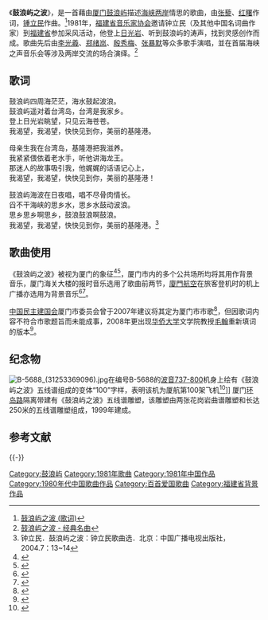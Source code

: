 《'''鼓浪屿之波'''》，是一首藉由[[厦门|厦门]][[鼓浪屿|鼓浪屿]]描述[[海峡两岸|海峡两岸]]情思的歌曲，由[[张藜|张藜]]、[[红曙|红曙]]作词，[[锺立民|锺立民]]作曲。<ref>[http://ent.people.com.cn/GB/8222/42058/14078573.html 鼓浪屿之波 (歌词)]</ref>1981年，[[福建省音乐家协会|福建省音乐家协会]]邀请钟立民（及其他中国名词曲作家）到[[福建省|福建省]]参加采风活动，他登上[[日光岩|日光岩]]、听到鼓浪屿的涛声，找到灵感创作而成。歌曲先后由[[李光羲|李光羲]]、[[郑绪岚|郑绪岚]]、[[殷秀梅|殷秀梅]]、[[张暴默|张暴默]]等众多歌手演唱，並在首届海峡之声音乐会等涉及两岸交流的场合演绎。<ref>[http://www.tantan123.com/show.php?tid=9999 鼓浪屿之波 - 经典名曲]</ref>

== 歌词 ==
鼓浪屿四周海茫茫，海水鼓起波浪。<br />
鼓浪屿遥对着台湾岛，台湾是我家乡。<br />
登上日光岩眺望，只见云海苍苍。<br />
我渴望，我渴望，快快见到你，美丽的基隆港。<br />


母亲生我在台湾岛，基隆港把我滋养。<br />
我紧紧偎依着老水手，听他讲海龙王。<br />
那迷人的故事吸引我，他娓娓的话语记心上，<br />
我渴望，我渴望，快快见到你，美丽的基隆港！<br />


鼓浪屿海波在日夜唱，唱不尽骨肉情长。<br />
舀不干海峡的思乡水，思乡水鼓动波浪。<br />
思乡思乡啊思乡，鼓浪鼓浪啊鼓浪。<br />
我渴望，我渴望，快快见到你，美丽的基隆港。<ref>钟立民．鼓浪屿之波：钟立民歌曲选．北京：中国广播电视出版社，2004.7：13~14</ref><br />

== 歌曲使用 ==
《鼓浪屿之波》被视为厦门的象征<ref>{{cite news|author=徐德金|url=http://www.chinanews.com/yl/2010/09-21/2549504.shtml|title=厦门爱乐乐团推出新版《鼓浪屿之波》 郑小瑛指挥|publisher=[[中国新闻社|中国新闻社]]|date=2010-09-21|accessdate=2017-09-05}}</ref><ref>{{cite news|author=兰京|url=http://mn.sina.com.cn/news/s/2017-05-17/detail-ifyfeivp5805364.shtml|title=《鼓浪屿之波》曲作者钟立民在京逝世 享年91岁|publisher=[[厦门日报|厦门日报]]|date=2017-05-17|accessdate=2017-09-05}}</ref>，厦门市内的多个公共场所均将其用作背景音乐，厦门海关大楼的报时音乐选用了歌曲前两节，[[廈門航空|廈門航空]]在旅客登机时的机上广播亦选用为背景音乐<ref>{{cite news|url=http://news.sohu.com/20070320/n248836817.shtml|title=《鼓浪屿之波》在厦随处可闻|publisher=[[厦门日报|厦门日报]]|date=2007-03-20|accessdate=2017-09-05}}</ref><ref>{{cite news|url=https://news.xmnn.cn/xmxw/201708/t20170814_33316.htm|title=海沧海关钟楼每天鸣曲报时 成为海沧的"有声符号"|publisher=厦门网|date=2017-08-14|accessdate=2017-09-05|deadurl=yes|archiveurl=https://web.archive.org/web/20170905010441/https://news.xmnn.cn/xmxw/201708/t20170814_33316.htm|archivedate=2017-09-05}}</ref>。

[[中国民主建国会|中国民主建国会]]厦门市委员会曾于2007年建议将其定为厦门市市歌<ref>{{cite news|url=http://news.sohu.com/20070320/n248836815.shtml|title=建议将《鼓浪屿之波》定为厦门市歌|publisher=[[厦门日报|厦门日报]]|date=2007-03-20|accessdate=2017-09-05}}</ref>，但因歌词内容不符合市歌题旨而未能成事，2008年更出现[[华侨大学|华侨大学]]文学院教授[[毛翰|毛翰]]重新填词的版本<ref>{{cite news|author=徐德金|url=http://www.chinanews.com/cul/news/2008/10-13/1410037.shtml|title=华侨大学教授改《鼓浪屿之波》 建议做厦门市歌|publisher=[[中国新闻社|中国新闻社]]|date=2008-10-13|accessdate=2017-09-05}}</ref>。

== 纪念物 ==
[[File:B-5688_(31253369096).jpg|thumb]]在编号B-5688的[[波音737新世代|波音737-800]]机身上绘有《鼓浪屿之波》五线谱组成的变体“100”字样，表明该机为厦航第100架飞机<ref>{{cite news|url=http://news.163.com/13/1119/18/9E2HKPUS00014JB5.html|title=《鼓浪屿之波》“飞”上厦航 机身纪念版飞机涂装凸显地域特色|publisher=中国在线|date=2013-11-19|accessdate=2017-09-05|archive-url=https://web.archive.org/web/20170905001435/http://news.163.com/13/1119/18/9E2HKPUS00014JB5.html|archive-date=2017-09-05|dead-url=yes}}</ref>]]
厦门[[环岛路|环岛路]]隔离带建有《鼓浪屿之波》五线谱雕塑，该雕塑由两张花岗岩曲谱雕塑和长达250米的五线谱雕塑组成，1999年建成。

== 参考文献 ==
{{Reflist|2}}

{{-}}
{{中宣部推荐100首爱国歌曲}}
{{鼓浪屿}}
{{Authority control}}
[[Category:鼓浪屿|Category:鼓浪屿]]
[[Category:1981年歌曲|Category:1981年歌曲]]
[[Category:1981年中国作品|Category:1981年中国作品]]
[[Category:1980年代中国歌曲作品|Category:1980年代中国歌曲作品]]
[[Category:百首爱国歌曲|Category:百首爱国歌曲]]
[[Category:福建省背景作品|Category:福建省背景作品]]